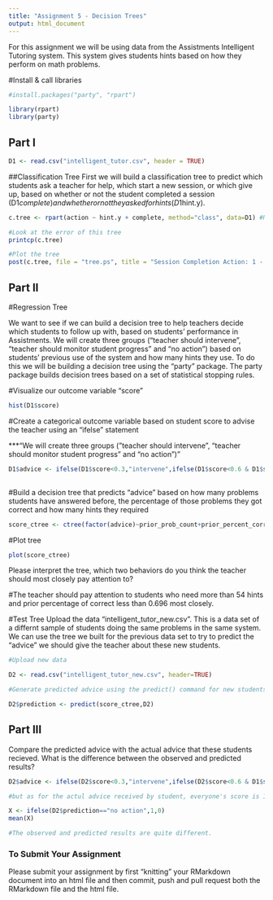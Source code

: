 ```yaml
---
title: "Assignment 5 - Decision Trees"
output: html_document
---
```

For this assignment we will be using data from the Assistments Intelligent Tutoring system. This system gives students hints based on how they perform on math problems. 

#Install & call libraries
```r
#install.packages("party", "rpart")

library(rpart)
library(party)
```

## Part I
```r
D1 <- read.csv("intelligent_tutor.csv", header = TRUE)
```

##Classification Tree
First we will build a classification tree to predict which students ask a teacher for help, which start a new session, or which give up, based on whether or not the student completed a session (D1$complete) and whether or not they asked for hints (D1$hint.y). 
```r

c.tree <- rpart(action ~ hint.y + complete, method="class", data=D1) #Notice the standard R notion for a formula X ~ Y

#Look at the error of this tree
printcp(c.tree)

#Plot the tree
post(c.tree, file = "tree.ps", title = "Session Completion Action: 1 - Ask teacher, 2 - Start new session, 3 - Give up")

```
## Part II

#Regression Tree

We want to see if we can build a decision tree to help teachers decide which students to follow up with, based on students' performance in Assistments. We will create three groups ("teacher should intervene", "teacher should monitor student progress" and "no action") based on students' previous use of the system and how many hints they use. To do this we will be building a decision tree using the "party" package. The party package builds decision trees based on a set of statistical stopping rules.

#Visualize our outcome variable "score"
```r
hist(D1$score)
```

#Create a categorical outcome variable based on student score to advise the teacher using an "ifelse" statement

***"We will create three groups 
("teacher should intervene", 
"teacher should monitor student progress" 
and "no action")"

```r
D1$advice <- ifelse(D1$score<0.3,"intervene",ifelse(D1$score<0.6 & D1$score>0.3,"monitor student progress","no action"))
                
```

#Build a decision tree that predicts "advice" based on how many problems students have answered before, the percentage of those problems they got correct and how many hints they required
```r
score_ctree <- ctree(factor(advice)~prior_prob_count+prior_percent_correct+hints,data=D1)
```

#Plot tree
```r
plot(score_ctree)
```

Please interpret the tree, which two behaviors do you think the teacher should most closely pay attention to?

#The teacher should pay attention to students who need more than 54 hints and prior percentage of correct less than 0.696 most closely.

#Test Tree
Upload the data "intelligent_tutor_new.csv". This is a data set of a differnt sample of students doing the same problems in the same system. We can use the tree we built for the previous data set to try to predict the "advice" we should give the teacher about these new students. 

```r
#Upload new data

D2 <- read.csv("intelligent_tutor_new.csv", header=TRUE)

#Generate predicted advice using the predict() command for new students based on tree generated from old students

D2$prediction <- predict(score_ctree,D2)

``` 
## Part III
Compare the predicted advice with the actual advice that these students recieved. What is the difference between the observed and predicted results?

```r
D2$advice <- ifelse(D2$score<0.3,"intervene",ifelse(D2$score<0.6 & D1$score>0.3,"monitor student progress","no action"))

#but as for the actul advice received by student, everyone's score is 1, that means no action. 

X <- ifelse(D2$prediction=="no action",1,0)
mean(X)

#The observed and predicted results are quite different.
```
### To Submit Your Assignment
Please submit your assignment by first "knitting" your RMarkdown document into an html file and then commit, push and pull request both the RMarkdown file and the html file.

